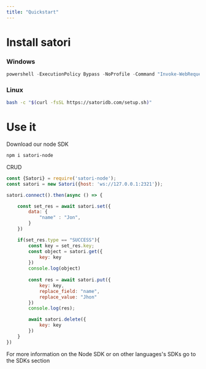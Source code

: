 ```yaml
---
title: "Quickstart"
---
```


# Install satori

### Windows

```powershell
powershell -ExecutionPolicy Bypass -NoProfile -Command "Invoke-WebRequest -Uri 'https://satoridb.com/setup.ps1' -OutFile 'setup.ps1'; .\setup.ps1"
```

### Linux

```bash
bash -c "$(curl -fsSL https://satoridb.com/setup.sh)"
```

# Use it

Download our node SDK

```bash
npm i satori-node
```

CRUD

```javascript [expandable]
const {Satori} = require('satori-node');
const satori = new Satori({host: 'ws://127.0.0.1:2321'});

satori.connect().then(async () => {

    const set_res = await satori.set({
        data: {
            "name" : "Jon",
        }
    })

    if(set_res.type == "SUCCESS"){
        const key = set_res.key;
        const object = satori.get({
            key: key
        })
        console.log(object)
        
        const res = await satori.put({
            key: key,
            replace_field: "name",
            replace_value: "Jhon"
        })
        console.log(res);

        await satori.delete({
            key: key
        })
    }
})
```

For more information on the Node SDK or on other languages's SDKs go to the SDKs section

<Card title="SDKs" icon="code" href="https://docs.satoridb.com/sdks">
  
</Card>